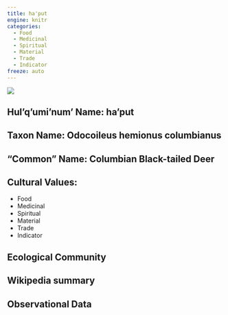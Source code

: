 ```yaml
---
title: ha'put
engine: knitr
categories:
  - Food
  - Medicinal
  - Spiritual
  - Material
  - Trade
  - Indicator
freeze: auto
---
```

![](https://inaturalist-open-data.s3.amazonaws.com/photos/5207830/medium.jpg)

## **Hul'q'umi'num' Name**: ha'put
## **Taxon Name**: Odocoileus hemionus columbianus
## **"Common" Name**: Columbian Black-tailed Deer
## **Cultural Values**:

  - Food
  - Medicinal
  - Spiritual
  - Material
  - Trade
  - Indicator

## **Ecological Community**
## **Wikipedia summary**
## **Observational Data**
